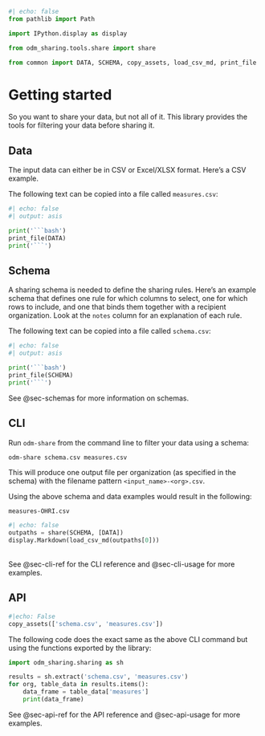```python
#| echo: false
from pathlib import Path

import IPython.display as display

from odm_sharing.tools.share import share

from common import DATA, SCHEMA, copy_assets, load_csv_md, print_file
```

# Getting started {#sec-getting-started}

So you want to share your data, but not all of it. This library provides the
tools for filtering your data before sharing it.

## Data

The input data can either be in CSV or Excel/XLSX format. Here's a CSV example.

The following text can be copied into a file called `measures.csv`:

```python
#| echo: false
#| output: asis

print('```bash')
print_file(DATA)
print('```')
```

## Schema

A sharing schema is needed to define the sharing rules. Here's an example
schema that defines one rule for which columns to select, one for which rows to
include, and one that binds them together with a recipient organization. Look
at the `notes` column for an explanation of each rule.

The following text can be copied into a file called `schema.csv`:

```python
#| echo: false
#| output: asis

print('```bash')
print_file(SCHEMA)
print('```')
```

See @sec-schemas for more information on schemas.

## CLI

Run `odm-share` from the command line to filter your data using a schema:

```bash
odm-share schema.csv measures.csv
```

This will produce one output file per organization (as specified in the schema)
with the filename pattern `<input_name>-<org>.csv`.

Using the above schema and data examples would result in the following:

`measures-OHRI.csv`
```python
#| echo: false
outpaths = share(SCHEMA, [DATA])
display.Markdown(load_csv_md(outpaths[0]))
```
<br/> <!-- needed because `display` doesn't add bottom margin -->
See @sec-cli-ref for the CLI reference and @sec-cli-usage for more examples.

## API

```python
#|echo: False
copy_assets(['schema.csv', 'measures.csv'])
```

The following code does the exact same as the above CLI command but using the
functions exported by the library:

```python
import odm_sharing.sharing as sh

results = sh.extract('schema.csv', 'measures.csv')
for org, table_data in results.items():
    data_frame = table_data['measures']
    print(data_frame)
```

See @sec-api-ref for the API reference and @sec-api-usage for more examples.
